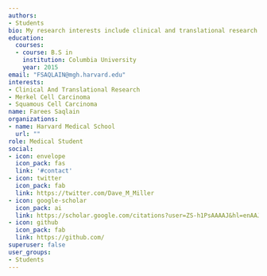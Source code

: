 ```yaml
---
authors:
- Students
bio: My research interests include clinical and translational research in advanced skin cancers.
education:
  courses:
  - course: B.S in 
    institution: Columbia University
    year: 2015
email: "FSAQLAIN@mgh.harvard.edu"
interests:
- Clinical And Translational Research
- Merkel Cell Carcinoma
- Squamous Cell Carcinoma
name: Farees Saqlain
organizations:
- name: Harvard Medical School
  url: ""
role: Medical Student
social:
- icon: envelope
  icon_pack: fas
  link: '#contact'
- icon: twitter
  icon_pack: fab
  link: https://twitter.com/Dave_M_Miller
- icon: google-scholar
  icon_pack: ai
  link: https://scholar.google.com/citations?user=ZS-h1PsAAAAJ&hl=enAAJ
- icon: github
  icon_pack: fab
  link: https://github.com/
superuser: false
user_groups:
- Students
---
```



